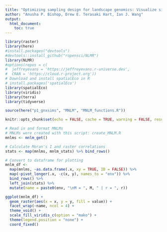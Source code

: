 ```yaml
---
title: "Optimizing sampling design for landscape genomics: Visualize simulated Landscapes"
author: "Anusha P. Bishop, Drew E. Terasaki Hart, Ian J. Wang"
output: 
  html_document:
    toc: true
---
```


```r
library(raster)
library(here)
#install.packages("devtools")
#devtools::install_github("ropensci/NLMR")
library(NLMR)
#options(repos = c(
#  jeffreyevans = 'https://jeffreyevans.r-universe.dev',
#  CRAN = 'https://cloud.r-project.org'))
# Download and install spatialEco in R
# install.packages('spatialEco')
library(spatialEco)
library(viridis)
library(terra)
library(tidyverse)

source(here("p1_gnxsims", "MNLM", "MNLM_functions.R"))

knitr::opts_chunk$set(echo = FALSE, cache = TRUE, warning = FALSE, results = FALSE, message = FALSE)
```


```r
# Read in and format MNLMs
# MNLMs were created with this script: create_MNLM.R
mnlms <- mnlm_get()

# Calculate Moran's I and raster correlations
stats <- map(mnlms, mnlm_stats) %>% bind_rows()

# Convert to dataframe for plotting
mnlm_df <- 
  map(mnlms, ~as.data.frame(.x, xy = TRUE, ID = FALSE)) %>%
  map(~pivot_longer(.x, -c(x, y), names_to = "env")) %>%
  bind_rows() %>%
  left_join(stats) %>%
  mutate(name = paste0(env, "\nM = ", M, " | r = ", r))
```

```r
ggplot(mnlm_df) +
  geom_raster(aes(x = x, y = y, fill = value)) +
  facet_wrap(~name, ncol = 4) +
  theme_void() +
  scale_fill_viridis_c(option = "mako") +
  theme(legend.position = "none") +
  coord_fixed()
```

